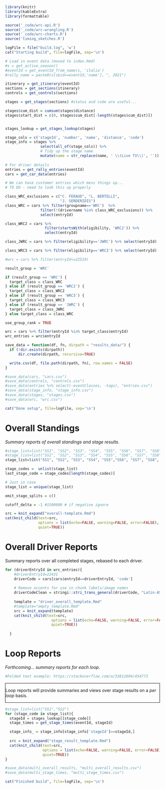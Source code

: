 
```r
library(knitr)
library(kableExtra)
library(formattable)

source('_code/wrc-api.R')
source('_code/wrc-wrangling.R')
source('_code/wrc-charts.R')
source('timing_sketches.R')
```

```r
logFile = file("build.log", 'w') 
cat("Starting build", file=logFile, sep='\n')
```

```r
# Load in event data (moved to index.Rmd)
#s = get_active_season()
#eventId = get_eventId_from_name(s, 'italia')
#rally_name = paste0(s[s$id==eventId,'name'], ", 2021")

itinerary = get_itinerary(eventId)
sections = get_sections(itinerary)
controls = get_controls(sections)

stages = get_stages(sections) #status and code are useful...

stages$cum_dist = cumsum(stages$distance)
stages$start_dist = c(0, stages$cum_dist[-length(stages$cum_dist)])


stages_lookup = get_stages_lookup(stages)

stage_cols = c('stageId', 'number', 'name', 'distance', 'code')
stage_info = stages %>%
                select(all_of(stage_cols)) %>%
                # Tidy up the stage name
                mutate(name = str_replace(name, ' \\(Live TV\\)', ''))
  
# For driver details
entries = get_rally_entries(eventId)
cars = get_car_data(entries)

# We can have customer entries which mess things up...
# TO DO - need to look this up properly

class_WRC_exclusions = c("C. FERAUD", "L. BERTELLI",
                         "J. SERDERIDIS")
class_WRC = cars %>% filter(groupname=='WRC')  %>% 
                filter(!(drivername %in% class_WRC_exclusions)) %>% 
                select(entryId) 

class_WRC2 = cars %>% 
                  filter(startsWith(eligibility, 'WRC2')) %>%
                  select(entryId)

class_JWRC = cars %>% filter(eligibility=='JWRC') %>% select(entryId)

class_WRC3 = cars %>% filter(eligibility=='WRC3') %>% select(entryId)

#wrc = cars %>% filter(entryId<=22519)

result_group = 'WRC'

if (result_group == 'WRC') {
  target_class = class_WRC
} else if (result_group == 'WRC2') {
  target_class = class_WRC2
} else if (result_group == 'WRC3') {
  target_class = class_WRC3  
} else if (result_group == 'JWRC') {
  target_class = class_JWRC
} else target_class = class_WRC

use_group_rank = TRUE

wrc = cars %>% filter(entryId %in% target_class$entryId)
wrc_entries = wrc$entryId
```

```r
save_data = function(df, fn, dirpath = "results_data/") {
  if (!dir.exists(dirpath))
      dir.create(dirpath, recursive=TRUE)

  write.csv(df, file.path(dirpath, fn), row.names = FALSE)
}

#save_data(cars, "cars.csv")
#save_data(controls, "controls.csv")
#save_data(entries %>% select(-eventClasses, -tags), "entries.csv")
#save_data(stage_info, "stage_info.csv")
#save_data(stages, "stages.csv")
#save_data(wrc, "wrc.csv")
```

```r
cat("Done setup", file=logFile, sep='\n')
```

# Overall Standings {-}

*Summary reports of overall standings and stage results.*

```r
#stage_list=list("SS1", "SS2", "SS3", "SS4", "SS5", "SS6", "SS7", "SS8", "SS9", "SS10", "SS11", "SS12", "SS13", "SS14", "SS15", "SS16", "SS17", "SS18", "SS19", "SS20")
#stage_list=list("SS1", "SS2", "SS3", "SS4", "SS5", "SS6", "SS7", "SS8", "SS9","SS10", "SS11", "SS12", "SS13", "SS14", "SS15", "SS16", "SS17", "SS18", "SS19")
stage_list=list("SS1", "SS2", "SS3", "SS4", "SS5","SS6", "SS7", "SS8", "SS9")

stage_codes =  unlist(stage_list)
last_stage_code = stage_codes[length(stage_codes)]

# Just in case
stage_list = unique(stage_list)

omit_stage_splits = c()

cutoff_delta = -1 #1500000 # if negative ignore

src = knit_expand("overall-template.Rmd")
cat(knit_child(text=src,
               options = list(echo=FALSE, warning=FALSE, error=FALSE),
               quiet=TRUE))
```

# Overall Driver Reports {-}

Summary reports over all completed stages, rebased to each driver.

```r
for (driverEntryId in wrc_entries){
    #driverEntryId=22431
    driverCode = cars[cars$entryId==driverEntryId, 'code']
    
    # Remove accents for use in chunk labels/image names
    driverCodeClean = stringi::stri_trans_general(driverCode, "Latin-ASCII")
    
    template = "driver_overall_template.Rmd"
    #template="empty_template.Rmd"
    src = knit_expand(template)
    cat(knit_child(text=src,
                     options = list(echo=FALSE, warning=FALSE, error=FALSE),
                     quiet=TRUE))
    
  }
```

# Loop Reports {-}

*Forthcoming... summary reports for each loop.*

```r
#Folded text example: https://stackoverflow.com/a/53812694/454773
```
<style>
.fold-btn { 
  float: right; 
  margin: 5px 5px 0 0;
}
.fold { 
  border: 1px solid black;
  min-height: 40px;
}
</style>

<script type="text/javascript">
$(document).ready(function() {
  $folds = $(".fold");
  $folds.wrapInner("<div class=\"fold-blck\">"); // wrap a div container around content
  $folds.prepend("<button class=\"fold-btn\">Unfold</button>");  // add a button
  $(".fold-blck").toggle();  // fold all blocks
  $(".fold-btn").on("click", function() {  // add onClick event
    $(this).text($(this).text() === "Fold" ? "Unfold" : "Fold");  // if the text equals "Fold", change it to "Unfold"or else to "Fold" 
    $(this).next(".fold-blck").toggle("linear");  // "swing" is the default easing function. This can be further customized in its speed or the overall animation itself.
  })
});
</script>

<div class="fold">
Loop reports will provide summaries and views over stage results on a *per loop* basis.
</div>

```r

#stage_list=list("SS1","SS2")
for (stage_code in stage_list){
  stageId = stages_lookup[[stage_code]]
  stage_times = get_stage_times(eventId, stageId)

  stage_info_ = stage_info[stage_info['stageId']==stageId,]
 
  src = knit_expand("stage_result_template.Rmd")
  cat(knit_child(text=src,
                 options = list(echo=FALSE, warning=FALSE, error=FALSE),
                 quiet=TRUE))
}
```

```r
#save_data(multi_overall_results, "multi_overall_results.csv")
#save_data(multi_stage_times, "multi_stage_times.csv")
```

```r
cat("Finished build", file=logFile, sep='\n')
```
